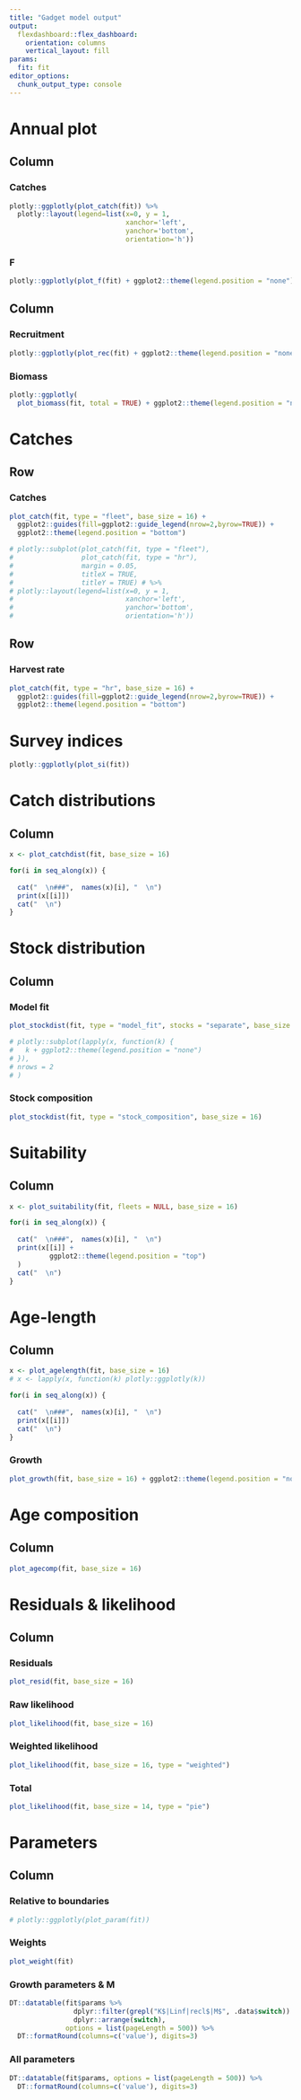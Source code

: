 ```yaml
---
title: "Gadget model output"
output: 
  flexdashboard::flex_dashboard:
    orientation: columns
    vertical_layout: fill
params: 
  fit: fit
editor_options: 
  chunk_output_type: console
---
```


Annual plot
=======================================================================

Column {data-width=500}
-----------------------------------------------------------------------

### Catches

```r
plotly::ggplotly(plot_catch(fit)) %>% 
  plotly::layout(legend=list(x=0, y = 1, 
                             xanchor='left',
                             yanchor='bottom',
                             orientation='h'))
```

### F

```r
plotly::ggplotly(plot_f(fit) + ggplot2::theme(legend.position = "none"))
```


Column {data-width=500}
-----------------------------------------------------------------------

### Recruitment

```r
plotly::ggplotly(plot_rec(fit) + ggplot2::theme(legend.position = "none"))
```

### Biomass

```r
plotly::ggplotly(
  plot_biomass(fit, total = TRUE) + ggplot2::theme(legend.position = "none"))
```

Catches
=======================================================================

Row
-----------------------------------------------------------------------

### Catches

```r
plot_catch(fit, type = "fleet", base_size = 16) +
  ggplot2::guides(fill=ggplot2::guide_legend(nrow=2,byrow=TRUE)) +
  ggplot2::theme(legend.position = "bottom")

# plotly::subplot(plot_catch(fit, type = "fleet"),
#                 plot_catch(fit, type = "hr"),
#                 margin = 0.05,
#                 titleX = TRUE,
#                 titleY = TRUE) # %>% 
# plotly::layout(legend=list(x=0, y = 1, 
#                            xanchor='left',
#                            yanchor='bottom',
#                            orientation='h')) 

```

Row
-----------------------------------------------------------------------

### Harvest rate

```r
plot_catch(fit, type = "hr", base_size = 16) +
  ggplot2::guides(fill=ggplot2::guide_legend(nrow=2,byrow=TRUE)) +
  ggplot2::theme(legend.position = "bottom")
```


Survey indices
=======================================================================

```r
plotly::ggplotly(plot_si(fit))
```


Catch distributions 
=======================================================================

Column {.tabset}
-----------------------------------------------------------------------

```r
x <- plot_catchdist(fit, base_size = 16)
```

```r

for(i in seq_along(x)) {
  
  cat("  \n###",  names(x)[i], "  \n")
  print(x[[i]])
  cat("  \n")
}

```

Stock distribution 
=======================================================================

Column {.tabset}
-----------------------------------------------------------------------

### Model fit

```r
plot_stockdist(fit, type = "model_fit", stocks = "separate", base_size = 16)

# plotly::subplot(lapply(x, function(k) {
#   k + ggplot2::theme(legend.position = "none")
# }),
# nrows = 2
# )

```

### Stock composition

```r
plot_stockdist(fit, type = "stock_composition", base_size = 16)
```

Suitability
=======================================================================

Column {.tabset}
-----------------------------------------------------------------------

```r
x <- plot_suitability(fit, fleets = NULL, base_size = 16)
```

```r

for(i in seq_along(x)) {
  
  cat("  \n###",  names(x)[i], "  \n")
  print(x[[i]] + 
          ggplot2::theme(legend.position = "top")
  )
  cat("  \n")
}

```

Age-length
=======================================================================

Column {.tabset}
-----------------------------------------------------------------------

```r
x <- plot_agelength(fit, base_size = 16)
# x <- lapply(x, function(k) plotly::ggplotly(k))
```

```r

for(i in seq_along(x)) {
  
  cat("  \n###",  names(x)[i], "  \n")
  print(x[[i]])
  cat("  \n")
}
```

### Growth

```r
plot_growth(fit, base_size = 16) + ggplot2::theme(legend.position = "none")
```

Age composition 
=======================================================================

Column 
-----------------------------------------------------------------------

```r
plot_agecomp(fit, base_size = 16)
```

Residuals & likelihood
=======================================================================

Column {.tabset}
-----------------------------------------------------------------------

### Residuals

```r
plot_resid(fit, base_size = 16)
```

### Raw likelihood

```r
plot_likelihood(fit, base_size = 16)
```

### Weighted likelihood

```r
plot_likelihood(fit, base_size = 16, type = "weighted")
```

### Total

```r
plot_likelihood(fit, base_size = 14, type = "pie")
```

Parameters
=======================================================================

Column {.tabset}
-----------------------------------------------------------------------

### Relative to boundaries

```r
# plotly::ggplotly(plot_param(fit))
```

### Weights

```r
plot_weight(fit)
```

### Growth parameters & M

```r
DT::datatable(fit$params %>% 
                dplyr::filter(grepl("K$|Linf|recl$|M$", .data$switch)) %>% 
                dplyr::arrange(switch),
              options = list(pageLength = 500)) %>%
  DT::formatRound(columns=c('value'), digits=3)
```

### All parameters 

```r
DT::datatable(fit$params, options = list(pageLength = 500)) %>%
  DT::formatRound(columns=c('value'), digits=3)
```
